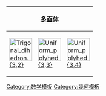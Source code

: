 {| class="wikitable"
!colspan=4|[[柏拉圖立體|多面体]]
![[正镶嵌|欧式镶嵌]]
!colspan=5|[[密铺|双曲镶嵌]]
|- align=center
|[[File:Trigonal dihedron.png|60px]]<BR>[[三角形二面體|{3,2}]]
|[[Image:Uniform polyhedron-33-t2.png|60px]]<BR>[[正四面体|{3,3}]]
|[[Image:Uniform polyhedron-43-t2.png|60px]]<BR>[[正八面体|{3,4}]]
|[[Image:Uniform polyhedron-53-t2.png|60px]]<BR>[[正二十面体|{3,5}]]
|[[Image:Uniform polyhedron-63-t2.png|60px]]<BR>[[正三角形镶嵌|{3,6}]]
|[[Image:Uniform tiling 73-t2.png|60px]]<BR>[[七阶正三角形镶嵌|{3,7}]]
|[[Image:Uniform tiling 83-t2.png|60px]]<BR>[[八阶正三角形镶嵌|{3,8}]]
|[[Image:Uniform tiling 39-t0.png|60px]]<BR>[[九阶正三角形镶嵌|{3,9}]]
|...
|[[File:H2_tiling_23i-4.png|60px]]<BR>[[無限階三角形鑲嵌|{3,∞)]]
|}
<noinclude>
[[Category:数学模板]]
[[Category:幾何模板]]
</noinclude>